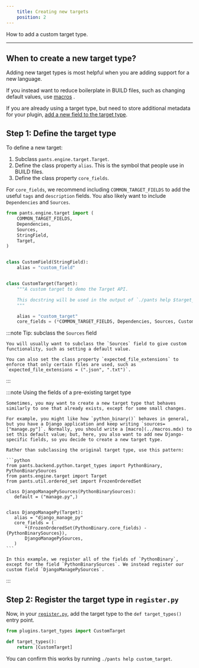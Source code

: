 ```yaml
---
    title: Creating new targets
    position: 2
---
```



How to add a custom target type.

---

## When to create a new target type?

Adding new target types is most helpful when you are adding support for a new language.

If you instead want to reduce boilerplate in BUILD files, such as changing default values, use [macros](../macros.mdx) .

If you are already using a target type, but need to store additional metadata for your plugin, [add a new field to the target type](./extending-pre-existing-targets.mdx).

## Step 1: Define the target type

To define a new target:

1. Subclass `pants.engine.target.Target`.
2. Define the class property `alias`. This is the symbol that people use in BUILD files.
3. Define the class property `core_fields`.

For `core_fields`, we recommend including `COMMON_TARGET_FIELDS` to add the useful `tags` and `description` fields. You also likely want to include `Dependencies` and `Sources`.

```python title="plugins/target_types.py"
from pants.engine.target import (
    COMMON_TARGET_FIELDS,
    Dependencies,
    Sources,
    StringField,
    Target,
)


class CustomField(StringField):
    alias = "custom_field"


class CustomTarget(Target):
    """A custom target to demo the Target API.

    This docstring will be used in the output of `./pants help $target_type`.
    """

    alias = "custom_target"
    core_fields = (*COMMON_TARGET_FIELDS, Dependencies, Sources, CustomField)
```

:::note Tip: subclass the `Sources` field

    You will usually want to subclass the `Sources` field to give custom functionality, such as setting a default value.

    You can also set the class property `expected_file_extensions` to enforce that only certain files are used, such as `expected_file_extensions = (".json", ".txt")`.

:::

:::note Using the fields of a pre-existing target type

    Sometimes, you may want to create a new target type that behaves similarly to one that already exists, except for some small changes.

    For example, you might like how `python_binary()` behaves in general, but you have a Django application and keep writing `sources=["manage.py"]`. Normally, you should write a [macro](../macros.mdx) to set this default value; but, here, you also want to add new Django-specific fields, so you decide to create a new target type.

    Rather than subclassing the original target type, use this pattern:

    ```python
    from pants.backend.python.target_types import PythonBinary, PythonBinarySources
    from pants.engine.target import Target
    from pants.util.ordered_set import FrozenOrderedSet

    class DjangoManagePySources(PythonBinarySources):
       default = ("manage.py",)


    class DjangoManagePy(Target):
       alias = "django_manage_py"
       core_fields = (
           *(FrozenOrderedSet(PythonBinary.core_fields) - {PythonBinarySources}),
           DjangoManagePySources,
       )
    ```

    In this example, we register all of the fields of `PythonBinary`, except for the field `PythonBinarySources`. We instead register our custom field `DjangoManagePySources`.

:::

## Step 2: Register the target type in `register.py`

Now, in your [`register.py`](../overview.mdx), add the target type to the `def target_types()` entry point.

```python title="plugins/register.py"
from plugins.target_types import CustomTarget

def target_types():
    return [CustomTarget]
```

You can confirm this works by running `./pants help custom_target`.







